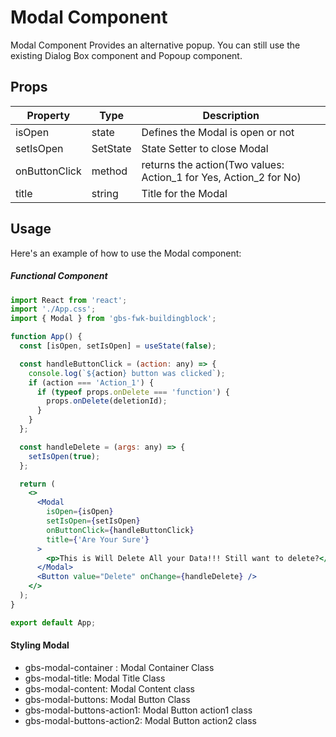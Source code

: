 # Modal Component

Modal Component Provides an alternative popup. You can still use the existing Dialog Box component and Popoup component.

## Props

| Property      | Type     | Description                                                       |
| ------------- | -------- | ----------------------------------------------------------------- |
| isOpen        | state    | Defines the Modal is open or not                                  |
| setIsOpen     | SetState | State Setter to close Modal                                       |
| onButtonClick | method   | returns the action(Two values: Action_1 for Yes, Action_2 for No) |
| title         | string   | Title for the Modal                                               |

## Usage

Here's an example of how to use the Modal component:

##### Functional Component

```jsx copy filename="App.tsx"
import React from 'react';
import './App.css';
import { Modal } from 'gbs-fwk-buildingblock';

function App() {
  const [isOpen, setIsOpen] = useState(false);

  const handleButtonClick = (action: any) => {
    console.log(`${action} button was clicked`);
    if (action === 'Action_1') {
      if (typeof props.onDelete === 'function') {
        props.onDelete(deletionId);
      }
    }
  };

  const handleDelete = (args: any) => {
    setIsOpen(true);
  };

  return (
    <>
      <Modal
        isOpen={isOpen}
        setIsOpen={setIsOpen}
        onButtonClick={handleButtonClick}
        title={'Are Your Sure'}
      >
        <p>This is Will Delete All your Data!!! Still want to delete?</p>
      </Modal>
      <Button value="Delete" onChange={handleDelete} />
    </>
  );
}

export default App;
```

#### Styling Modal

- gbs-modal-container : Modal Container Class
- gbs-modal-title: Modal Title Class
- gbs-modal-content: Modal Content class
- gbs-modal-buttons: Modal Button Class
- gbs-modal-buttons-action1: Modal Button action1 class
- gbs-modal-buttons-action2: Modal Button action2 class
